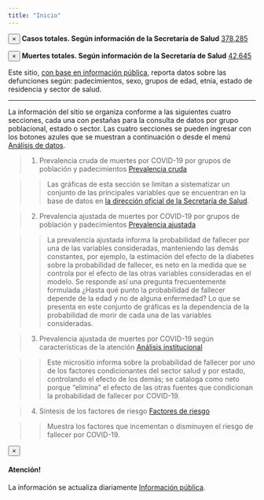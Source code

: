 ```yaml
---
title: "Inicio"
---
```


<div class="alert alert-dismissible alert-success">
  <button type="button" class="close" data-dismiss="alert">&times;</button>
  <strong>Casos totales. Según información de la Secretaría de Salud</strong> <a href="#" class="alert-link"> 378,285   </a>
</div>

<div class="alert alert-dismissible alert-danger">
  <button type="button" class="close" data-dismiss="alert">&times;</button>
  <strong>Muertes totales. Según información de la Secretaría de Salud</strong> <a href="#" class="alert-link"> 42,645     </a>
</div>

<div class="jumbotron">
  <p class="my-4">Este sitio, <a href="https://www.gob.mx/salud/documentos/datos-abiertos-152127" target="_blank">con base en información pública</a>, reporta datos sobre las defunciones según: padecimientos, sexo, grupos de edad, etnia, estado de residencia y sector de salud. </p>
  <hr class="my-4">
  <p>La información del sitio se organiza conforme a las siguientes cuatro secciones, cada una con pestañas para la consulta de datos por grupo poblacional, estado o sector. Las cuatro secciones se pueden ingresar con los botones azules que se muestran a continuación o desde el menú <a href="https://hectornajera83.github.io/COVID19Mexico/Analisis.html" target="_blank">Análisis de datos</a>. </p>
</div>


> 1. Prevalencia cruda de muertes por COVID-19 por grupos de población y padecimientos <a href="https://hectornajera83.github.io/COVID19Mexico/COVID19_ws1.html" class="btn btn-info">Prevalencia cruda</a>

>> Las gráficas de esta sección se limitan a sistematizar un conjunto de las principales variables que se encuentran en la base de datos en <a href="https://datos.gob.mx/busca/dataset/informacion-referente-a-casos-covid-19-en-mexico " target="_blank">la dirección oficial de la Secretaría de Salud</a>. 

> 2. Prevalencia ajustada de muertes por COVID-19 por grupos de población y padecimientos <a href="https://hectornajera83.github.io/COVID19Mexico/COVID19_ws2.html" class="btn btn-info">Prevalencia ajustada</a>

>> La prevalencia ajustada informa la probabilidad de fallecer por una de las variables consideradas, manteniendo las demás constantes, por ejemplo, la estimación del efecto de la diabetes sobre la probabilidad de fallecer, es neto en la medida que se controla por el efecto de las otras variables consideradas en el modelo. Se responde así una pregunta frecuentemente formulada ¿Hasta qué punto la probabilidad de fallecer depende de la edad y no de alguna enfermedad? Lo que se presenta en este conjunto de gráficas es la dependencia de la probabilidad de morir de cada una de las variables consideradas.

> 3. Prevalencia ajustada de muertes por COVID-19 según características de la atención <a href="https://hectornajera83.github.io/COVID19Mexico/COVID19_ws3.html" class="btn btn-info">Análisis institucional</a>

>>  Este micrositio informa sobre la probabilidad de fallecer por uno de los factores condicionantes del sector salud y por estado, controlando el efecto de los demás; se cataloga como neto porque “elimina” el efecto de las otras fuentes que condicionan la probabilidad de fallecer por COVID-19.

> 4. Síntesis de los factores de riesgo <a href="https://hectornajera83.github.io/COVID19Mexico/resumen.html" class="btn btn-info">Factores de riesgo</a>

>> Muestra los factores que incementan o disminuyen el riesgo de fallecer por COVID-19. 

<div class="alert alert-dismissible alert-warning">
  <button type="button" class="close" data-dismiss="alert">&times;</button>
  <h4>Atención!</h4>
  <p>La información se actualiza diariamente <a href="https://www.gob.mx/salud/documentos/datos-abiertos-152127" class="alert-link">Información pública</a>.</p>
</div>









